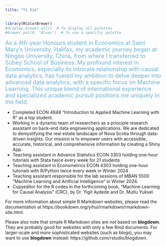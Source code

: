 ```yaml
---
title: "Yi Xie"
---
```

```r
library(RColorBrewer)
#display.brewer.all()  # To display all palettes
#brewer.pal(9, "Blues")  # To use a specific palette
```



<span style="color: #6BAED6; font-size: 18px;">As a 4th-year Honours student in Economics at Saint Mary's University, Halifax, my academic journey began at Ningbo University, China, from where I transferred to Sobey School of Business. My profound interest in Economics, especially its intricate relationship with causal data analytics, has fueled my ambition to delve deeper into advanced data analytics, with a specific focus on Machine Learning. This unique blend of international experience and specialized academic pursuit positions me uniquely in the field.</span>

  
  - Completed ECON 4848 "Introduction to Applied Machine Learning with R" as a top student.
  - Working in a dynamic team of researchers as a principle research assistant on back-end data engineering applications. We are dedicated to demystifying the real estate landscape of Nova Scotia through data-driven insights. Our mission is to empower users with accessible, accurate, historical, and comprehensive information by creating a Shiny App.
  - Teaching assistant in Advance Statistics ECON 3303 holding one-hour tutorials with Stata twice every week for 21 students
  - Teaching assistant in Econometrics ECON 4303 holding one-hour tutorials with R/Python twice every week in Winter 2024
  - Teaching assistant responsible for the lab sessions of MBAN 5500 "Machine Learning and Artificial Intelligence" in Winter 2024.
  - Copyeditor for the R codes in the forthcoming book, "Machine Learning for Causal Analysis" (CRC), by Dr. Yigit Aydede and Dr. Mutlu Yuksel. 
  
  
For more information about simple R Markdown websites, please read the documentation at https://bookdown.org/yihui/rmarkdown/rmarkdown-site.html.

Please also note that simple R Markdown sites are _not_ based on **blogdown**. They are probably good for websites with only a few Rmd documents. For larger-scale and more sophisticated websites (such as blogs), you may want to use **blogdown** instead: https://github.com/rstudio/blogdown.

